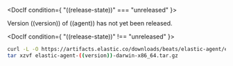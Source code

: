 

<DocIf condition={ "((release-state))" === "unreleased" }>

Version ((version)) of ((agent)) has not yet been released.

</DocIf>

<DocIf condition={ "((release-state))" !== "unreleased" }>

```sh
curl -L -O https://artifacts.elastic.co/downloads/beats/elastic-agent/elastic-agent-((version))-darwin-x86_64.tar.gz
tar xzvf elastic-agent-((version))-darwin-x86_64.tar.gz
```

</DocIf>